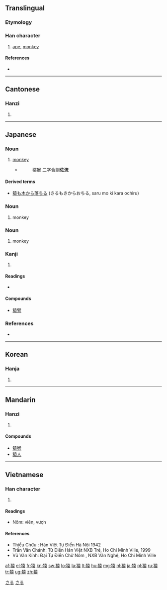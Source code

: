 {{also|猨}}
==Translingual==

===Etymology===
{{Han compound|犬|alt1=犭|袁|ls=psc|c1=s|c2=p}}

===Han character===
{{Han char|rn=94|rad=犬|as=10|sn=13|four=4423<sub>2</sub>|canj=大竹土口女 (KHGRV)|ids=⿰[[犭]][[袁]]}}

# [[ape]], [[monkey]]

====References====
* {{Han ref|kx=0716.190|dkj=20584|dj=1128.090|hdz=21361.150|uh=733F|ud=29503|bh=B7E1|bd=47073}}

----

==Cantonese==

===Hanzi===
{{yue-hanzi|jyut=|y=yun4}}

# {{defn|lang=yue|sort=犬10}}

----

==Japanese==

===Noun===
{{ja-noun|k|hira=さる|rom=saru}}

# [[monkey]]
#* {{RQ:Konkōmyō Saishōōkyō Ongi|10 (back)}}
#*: 猕猴 二字合訓'''佐流'''

====Derived terms====
* [[猿も木から落ちる]] (さるもきからおちる, saru mo ki kara ochiru)

===Noun===
{{ja-noun|k|hira=まし|rom=mashi}}

# monkey

===Noun===
{{ja-noun|k|hira=ましら|rom=mashira}}

# monkey

===Kanji===
{{ja-kanji|grade=c|rs=犬10}}

# {{defn|lang=ja|sort=犬10}}

====Readings====
* {{ja-readings|on=[[えん]] ([[en]]), [[おん]] ([[on]])|kun=[[さる]] ([[saru]])}}

====Compounds====
* [[猿臂]]

===References===
* {{R:Konkōmyō Saishōōkyō Ongi}}

[[Category:1000 Japanese basic words|さる]]
[[Category:ja:Primates|さる]]

----

==Korean==

===Hanja===
{{ko-hanja|hangeul=원|eumhun=|rv=won|mr=wŏn|y=wen}}

# {{defn|lang=ko|sort=犬10}}

----

==Mandarin==

===Hanzi===
{{cmn-hanzi|pin=[[yuán]] ([[yuan2]])|wg=yüan<sup>2</sup>}}

# {{defn|lang=cmn|sort=犬10}}

====Compounds====
* [[猿猴]]
* [[猿人]]

----

==Vietnamese==

===Han character===
{{vi-hantu|[[viên]], [[vượn]], [[ươi]]|rs=犬10}}

# {{defn|lang=vi|sort=犬10}}

====Readings====
* Nôm: viên, vượn
====References====
* Thiều Chửu : Hán Việt Tự Điển  Hà Nội 1942
* Trần Văn Chánh: Từ Điển Hán Việt NXB Trẻ, Ho Chi Minh Ville, 1999
* Vũ Văn Kính: Đại Tự Điển Chữ Nôm , NXB Văn Nghệ, Ho Chi Minh Ville

[[af:猿]]
[[el:猿]]
[[fr:猿]]
[[kn:猿]]
[[sw:猿]]
[[lo:猿]]
[[la:猿]]
[[lt:猿]]
[[hu:猿]]
[[mg:猿]]
[[nl:猿]]
[[ja:猿]]
[[pl:猿]]
[[ru:猿]]
[[tr:猿]]
[[ug:猿]]
[[zh:猿]]